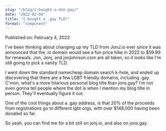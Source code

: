 ```yaml
---
slug: "/blog/i-bought-a-dot-gay/"
date: "2022-02-04"
title: "I bought a .gay TLD!"
format: "component"
---
```


<RainbowHeader title="I bought a .gay TLD!"/>
<div className="blog-date">Published on: February 4, 2022</div>

I've been thinking about changing up my TLD from JonJ.io ever since it was announced that the .io domain would see a fun price hike in 2022 to $59.99 for renewals. Jon, Jonj, and jonjohnson.com are all taken, so it looks like I'm still going to pick a vanity TLD.
<br />

I went down the standard namecheap domain search k-hole, and ended up discovering that there are a few LGBT friendly domains, including .gay. C'mon, what's a more hilarious personal blog title than jons.gay? I'm not even gonna tell people where the dot is when I mention my blog title in person. They'll eventually figure it out.
<br />

One of the cool things about a .gay address, is that 20% of the proceeds from registrations go to different lgbt orgs, with over $148,000 having been donated so far.
<br />

So yeah, you can find me for a bit still on jonj.io, and also on jons.gay.
